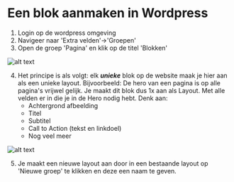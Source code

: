 # Een blok aanmaken in Wordpress

1. Login op de wordpress omgeving
1. Navigeer naar 'Extra velden'->'Groepen'
1. Open de groep 'Pagina' en klik op de titel 'Blokken'

![alt text](../public/blok-wp-1.png)

4. Het principe is als volgt: elk ___unieke___ blok op de website maak je hier aan als een unieke layout. Bijvoorbeeld: De hero van een pagina is op alle pagina's vrijwel gelijk. Je maakt dit blok dus 1x aan als Layout. Met alle velden er in die je in de Hero nodig hebt. Denk aan:
    - Achtergrond afbeelding
    - Titel
    - Subtitel
    - Call to Action (tekst en linkdoel)
    - Nog veel meer

![alt text](../public/blok-wp-2.png)

5. Je maakt een nieuwe layout aan door in een bestaande layout op 'Nieuwe groep' te klikken en deze een naam te geven.